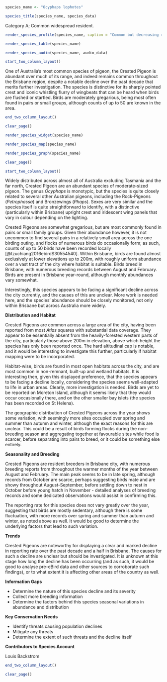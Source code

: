 ```r
species_name <- "Ocyphaps lophotes"
```

```r
species_title(species_name, species_data)
```

Category A; Common widespread resident.

```r
render_species_profile(species_name, caption = "Common but decreasing resident of widespread habitats. Reporting rate varies throughout the year slightly, but birds appear to be mostly sedentary. Not presently of major conservation concern, but decline should be monitored.")
```

```r
render_species_table(species_name)
```

```r
render_species_audio(species_name, audio_data)
```

```r
start_two_column_layout()
```

One of Australia's most common species of pigeon, the Crested Pigeon is abundant over much of its range, and indeed remains common throughout the Brisbane region, despite a notable decline over the past decade that merits further investigation. The species is distinctive for its sharply pointed crest and iconic whistling flurry of wingbeats that can be heard when birds are flushed or startled. Birds are moderately gregarious, being most often found in pairs or small groups, although counts of up to 50 are known in the area.

```r
end_two_column_layout()
```

```r
clear_page()
```

```r
render_species_widget(species_name)
```

```r
render_species_map(species_name)
```

```r
render_species_graph(species_name)
```

```r
clear_page()
```

```r
start_two_column_layout()
```

Widely distributed across almost all of Australia excluding Tasmania and the far north, Crested Pigeon are an abundant species of moderate-sized pigeon. The genus _Ocyphaps_ is monotypic, but the species is quite closely related to several other Australian pigeons, including the Rock-Pigeons (_Petrophassa_) and Bronzewings (_Phaps_). Sexes are very similar and the species itself is quite straightforward to identify, with a distinctive (particularly within Brisbane) upright crest and iridescent wing panels that vary in colour depending on the lighting.

Crested Pigeons are somewhat gregarious, but are most commonly found in pairs or small family groups. Given their abundance however, it is not uncommon to find several pairs in a relatively small area across the one birding outing, and flocks of numerous birds do occasionally form; as such, counts of up to 50 birds have been recorded locally [@tzuchiang2016ebirdS30554540]. Within Brisbane, birds are found almost exclusively at lower elevations up to 200m, with roughly uniform abundance over a vast tract of the city where habitat is suitable. Birds breed in Brisbane, with numerous breeding records between August and February. Birds are present in Brisbane year-round, although monthly abundances vary somewhat.

Interestingly, this species appears to be facing a significant decline across the city currently, and the causes of this are unclear. More work is needed here, and the species' abundance should be closely monitored, not only within Brisbane but across Australia more widely.

**Distribution and Habitat**

Crested Pigeons are common across a large area of the city, having been reported from most _Atlas_ squares with substantial data coverage. They appear to be essentially absent from the heavily-forested western parts of the city, particularly those above 200m in elevation, above which height the species has only been reported once. The hard altitudinal cap is notable, and it would be interesting to investigate this further, particularly if habitat mapping were to be incorporated.

Habitat-wise, birds are found in most open habitats across the city, and are most common in non-remnant, built-up and wetland habitats. It is interesting then, given this displayed preference, that the species appears to be facing a decline locally, considering the species seems well-adapted to life in urban areas. Clearly, more investigation is needed. Birds are yet to be reported on Moreton Island, although it seems likely that they would occur occasionally there, and on the other smaller bay islets (the species has been recorded on St Helena).

The geographic distribution of Crested Pigeons across the year shows some variation, with seemingly more sites occupied over spring and summer than autumn and winter, although the exact reasons for this are unclear. This could be a result of birds forming flocks during the non-breeding season and aggregating together at favourable sites while food is scarcer, before separating into pairs to breed, or it could be something else entirely.

**Seasonality and Breeding**

Crested Pigeons are resident breeders in Brisbane city, with numerous breeding reports from throughout the warmer months of the year between August and February. The main peak seems to be in late spring, although records from October are scarce, perhaps suggesting birds mate and are showy throughout August-September, before settling down to nest in October before young hatch in November - detailed analyses of breeding records and some dedicated observations would assist in confirming this.

The reporting rate for this species does not vary greatly over the year, suggesting that birds are mostly sedentary, although there is some fluctuation, with more records over spring and summer than autumn and winter, as noted above as well. It would be good to determine the underlying factors that lead to such variation.

**Trends**

Crested Pigeons are noteworthy for displaying a clear and marked decline in reporting rate over the past decade and a half in Brisbane. The causes for such a decline are unclear but should be investigated. It is unknown at this stage how long the decline has been occurring (and as such, it would be good to analyse pre-eBird data and other sources to corroborate such findings), or to what extent it is affecting other areas of the country as well.

**Information Gaps**

- Determine the nature of this species decline and its severity
- Collect more breeding information
- Determine the factors behind this species seasonal variations in abundance and distribution

**Key Conservation Needs**

- Identify threats causing population declines
- Mitigate any threats
- Determine the extent of such threats and the decline itself

**Contributors to Species Account**

Louis Backstrom 

```r
end_two_column_layout()
```

```r
clear_page()
```
